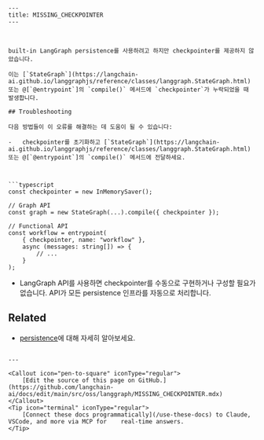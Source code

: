 ```mdx
---
title: MISSING_CHECKPOINTER
---



built-in LangGraph persistence를 사용하려고 하지만 checkpointer를 제공하지 않았습니다.

이는 [`StateGraph`](https://langchain-ai.github.io/langgraphjs/reference/classes/langgraph.StateGraph.html) 또는 @[`@entrypoint`]의 `compile()` 메서드에 `checkpointer`가 누락되었을 때 발생합니다.

## Troubleshooting

다음 방법들이 이 오류를 해결하는 데 도움이 될 수 있습니다:

-   checkpointer를 초기화하고 [`StateGraph`](https://langchain-ai.github.io/langgraphjs/reference/classes/langgraph.StateGraph.html) 또는 @[`@entrypoint`]의 `compile()` 메서드에 전달하세요.



```typescript
const checkpointer = new InMemorySaver();

// Graph API
const graph = new StateGraph(...).compile({ checkpointer });

// Functional API
const workflow = entrypoint(
    { checkpointer, name: "workflow" },
    async (messages: string[]) => {
        // ...
    }
);
```



-   LangGraph API를 사용하면 checkpointer를 수동으로 구현하거나 구성할 필요가 없습니다. API가 모든 persistence 인프라를 자동으로 처리합니다.

## Related

- [persistence](/oss/javascript/langgraph/persistence)에 대해 자세히 알아보세요.
```

---

<Callout icon="pen-to-square" iconType="regular">
    [Edit the source of this page on GitHub.](https://github.com/langchain-ai/docs/edit/main/src/oss/langgraph/MISSING_CHECKPOINTER.mdx)
</Callout>
<Tip icon="terminal" iconType="regular">
    [Connect these docs programmatically](/use-these-docs) to Claude, VSCode, and more via MCP for    real-time answers.
</Tip>
